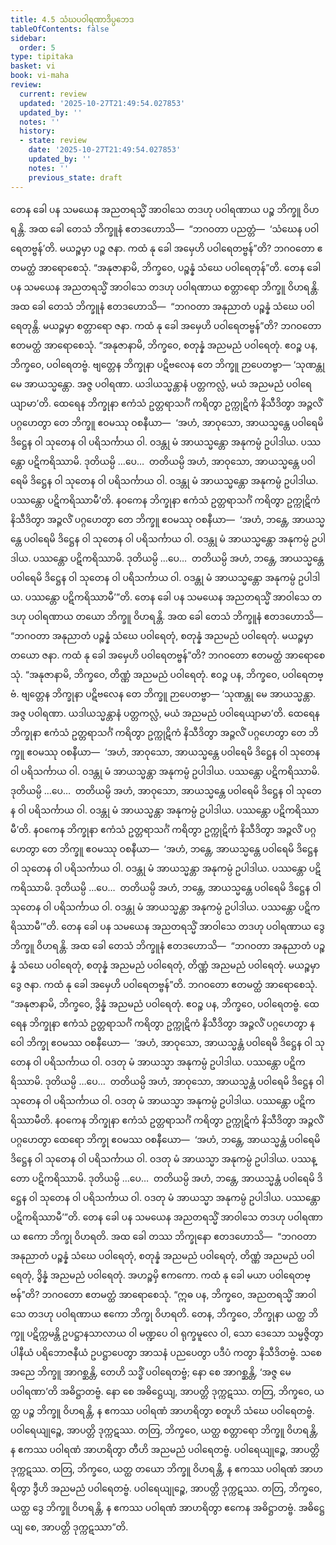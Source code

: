 ```yaml
---
title: 4.5 သံဃပဝါရဏာဒိပ္ပဘေဒ
tableOfContents: false
sidebar:
  order: 5
type: tipitaka
basket: vi
book: vi-maha
review:
  current: review
  updated: '2025-10-27T21:49:54.027853'
  updated_by: ''
  notes: ''
  history:
  - state: review
    date: '2025-10-27T21:49:54.027853'
    updated_by: ''
    notes: ''
    previous_state: draft
---
```



<ReviewStatus review={frontmatter.review} showDetails={true} />

<HypothesisAnnotation frontmatter={frontmatter} />

<DynamicBreadcrumb />

<Division number="215" book="vi-maha" e="ch" v="3" p="228">

<Paragraph number="973" book="vi-maha">
တေန ခေါ ပန သမယေန အညတရသ္မိံ အာဝါသေ တဒဟု ပဝါရဏာယ ပဉ္စ ဘိက္ခူ ဝိဟရန္တိ. အထ ခေါ တေသံ ဘိက္ခူနံ ဧတဒဟောသိ—  “ဘဂဝတာ ပညတ္တံ—  ‘သံဃေန ပဝါရေတဗ္ဗန်’တိ. မယဉ္စမှာ ပဉ္စ ဇနာ. ကထံ နု ခေါ အမှေဟိ ပဝါရေတဗ္ဗန်”တိ? ဘဂဝတော ဧတမတ္ထံ အာရောစေသုံ. “အနုဇာနာမိ, ဘိက္ခဝေ, ပဉ္စန္နံ သံဃေ ပဝါရေတုန်”တိ.
</Paragraph>

</Division>
<Division number="216" book="vi-maha" e="ch" v="3" p="228">

<Paragraph number="974" book="vi-maha">
တေန ခေါ ပန သမယေန အညတရသ္မိံ အာဝါသေ တဒဟု ပဝါရဏာယ စတ္တာရော ဘိက္ခူ ဝိဟရန္တိ. အထ ခေါ တေသံ ဘိက္ခူနံ ဧတဒဟောသိ—  “ဘဂဝတာ အနုညာတံ ပဉ္စန္နံ သံဃေ ပဝါရေတုန္တိ. မယဉ္စမှာ စတ္တာရော ဇနာ. ကထံ နု ခေါ အမှေဟိ ပဝါရေတဗ္ဗန်”တိ? ဘဂဝတော ဧတမတ္ထံ အာရောစေသုံ. “အနုဇာနာမိ, ဘိက္ခဝေ, စတုန္နံ အညမညံ ပဝါရေတုံ. ဧဝဉ္စ ပန, ဘိက္ခဝေ, ပဝါရေတဗ္ဗံ. ဗျတ္တေန ဘိက္ခုနာ ပဋိဗလေန တေ ဘိက္ခူ ဉာပေတဗ္ဗာ—
</Paragraph>

<Paragraph number="975" book="vi-maha">
‘သုဏန္တု မေ အာယသ္မန္တော. အဇ္ဇ ပဝါရဏာ. ယဒါယသ္မန္တာနံ ပတ္တကလ္လံ, မယံ အညမညံ ပဝါရေယျာမာ’တိ.
</Paragraph>

<Paragraph number="976" book="vi-maha">
ထေရေန ဘိက္ခုနာ ဧကံသံ ဥတ္တရာသင်္ဂံ ကရိတွာ ဥက္ကုဋိကံ နိသီဒိတွာ အဉ္ဇလိံ ပဂ္ဂဟေတွာ တေ ဘိက္ခူ ဧဝမဿု ဝစနီယာ—  ‘အဟံ, အာဝုသော, အာယသ္မန္တေ ပဝါရေမိ ဒိဋ္ဌေန ဝါ သုတေန ဝါ ပရိသင်္ကာယ ဝါ. ဝဒန္တု မံ အာယသ္မန္တော အနုကမ္ပံ ဥပါဒါယ. ပဿန္တော ပဋိကရိဿာမိ. ဒုတိယမ္ပိ …ပေ…  တတိယမ္ပိ အဟံ, အာဝုသော, အာယသ္မန္တေ ပဝါရေမိ ဒိဋ္ဌေန ဝါ သုတေန ဝါ ပရိသင်္ကာယ ဝါ. ဝဒန္တု မံ အာယသ္မန္တော အနုကမ္ပံ ဥပါဒါယ. ပဿန္တော ပဋိကရိဿာမီ’တိ.
</Paragraph>

<Paragraph number="977" book="vi-maha">
နဝကေန ဘိက္ခုနာ ဧကံသံ ဥတ္တရာသင်္ဂံ ကရိတွာ ဥက္ကုဋိကံ နိသီဒိတွာ အဉ္ဇလိံ ပဂ္ဂဟေတွာ တေ ဘိက္ခူ ဧဝမဿု ဝစနီယာ—  ‘အဟံ, ဘန္တေ, အာယသ္မန္တေ ပဝါရေမိ ဒိဋ္ဌေန ဝါ သုတေန ဝါ ပရိသင်္ကာယ ဝါ. ဝဒန္တု မံ အာယသ္မန္တော အနုကမ္ပံ ဥပါဒါယ. ပဿန္တော ပဋိကရိဿာမိ. ဒုတိယမ္ပိ …ပေ…  တတိယမ္ပိ အဟံ, ဘန္တေ, အာယသ္မန္တေ ပဝါရေမိ ဒိဋ္ဌေန ဝါ သုတေန ဝါ ပရိသင်္ကာယ ဝါ. ဝဒန္တု မံ အာယသ္မန္တော အနုကမ္ပံ ဥပါဒါယ. ပဿန္တော ပဋိကရိဿာမီ’”တိ.
</Paragraph>

<Paragraph number="978" book="vi-maha">
တေန ခေါ ပန သမယေန အညတရသ္မိံ အာဝါသေ တဒဟု ပဝါရဏာယ တယော ဘိက္ခူ ဝိဟရန္တိ. အထ ခေါ တေသံ ဘိက္ခူနံ ဧတဒဟောသိ—  “ဘဂဝတာ အနုညာတံ ပဉ္စန္နံ သံဃေ ပဝါရေတုံ, စတုန္နံ အညမညံ ပဝါရေတုံ. မယဉ္စမှာ တယော ဇနာ. ကထံ နု ခေါ အမှေဟိ ပဝါရေတဗ္ဗန်”တိ? ဘဂဝတော ဧတမတ္ထံ အာရောစေသုံ. “အနုဇာနာမိ, ဘိက္ခဝေ, တိဏ္ဏံ အညမညံ ပဝါရေတုံ. ဧဝဉ္စ ပန, ဘိက္ခဝေ, ပဝါရေတဗ္ဗံ. ဗျတ္တေန ဘိက္ခုနာ ပဋိဗလေန တေ ဘိက္ခူ ဉာပေတဗ္ဗာ—
</Paragraph>

<Paragraph number="979" book="vi-maha">
‘သုဏန္တု မေ အာယသ္မန္တာ. အဇ္ဇ ပဝါရဏာ. ယဒါယသ္မန္တာနံ ပတ္တကလ္လံ, မယံ အညမညံ ပဝါရေယျာမာ’တိ.
</Paragraph>

<Paragraph number="980" book="vi-maha">
ထေရေန ဘိက္ခုနာ ဧကံသံ ဥတ္တရာသင်္ဂံ ကရိတွာ ဥက္ကုဋိကံ နိသီဒိတွာ အဉ္ဇလိံ ပဂ္ဂဟေတွာ တေ ဘိက္ခူ ဧဝမဿု ဝစနီယာ—  ‘အဟံ, အာဝုသော, အာယသ္မန္တေ ပဝါရေမိ ဒိဋ္ဌေန ဝါ သုတေန ဝါ ပရိသင်္ကာယ ဝါ. ဝဒန္တု မံ အာယသ္မန္တာ အနုကမ္ပံ ဥပါဒါယ. ပဿန္တော ပဋိကရိဿာမိ. ဒုတိယမ္ပိ …ပေ…  တတိယမ္ပိ အဟံ, အာဝုသော, အာယသ္မန္တေ ပဝါရေမိ ဒိဋ္ဌေန ဝါ သုတေန ဝါ ပရိသင်္ကာယ ဝါ. ဝဒန္တု မံ အာယသ္မန္တာ အနုကမ္ပံ ဥပါဒါယ. ပဿန္တော ပဋိကရိဿာမီ’တိ.
</Paragraph>

<Paragraph number="981" book="vi-maha">
နဝကေန ဘိက္ခုနာ ဧကံသံ ဥတ္တရာသင်္ဂံ ကရိတွာ ဥက္ကုဋိကံ နိသီဒိတွာ အဉ္ဇလိံ ပဂ္ဂဟေတွာ တေ ဘိက္ခူ ဧဝမဿု ဝစနီယာ—  ‘အဟံ, ဘန္တေ, အာယသ္မန္တေ ပဝါရေမိ ဒိဋ္ဌေန ဝါ သုတေန ဝါ ပရိသင်္ကာယ ဝါ. ဝဒန္တု မံ အာယသ္မန္တာ အနုကမ္ပံ ဥပါဒါယ. ပဿန္တော ပဋိကရိဿာမိ. ဒုတိယမ္ပိ …ပေ…  တတိယမ္ပိ အဟံ, ဘန္တေ, အာယသ္မန္တေ ပဝါရေမိ ဒိဋ္ဌေန ဝါ သုတေန ဝါ ပရိသင်္ကာယ ဝါ. ဝဒန္တု မံ အာယသ္မန္တာ အနုကမ္ပံ ဥပါဒါယ. ပဿန္တော ပဋိကရိဿာမီ’”တိ.
</Paragraph>

</Division>
<Division number="217" book="vi-maha" e="ch" v="3" p="229">

<Paragraph number="982" book="vi-maha">
တေန ခေါ ပန သမယေန အညတရသ္မိံ အာဝါသေ တဒဟု ပဝါရဏာယ ဒွေ ဘိက္ခူ ဝိဟရန္တိ. အထ ခေါ တေသံ ဘိက္ခူနံ ဧတဒဟောသိ—  “ဘဂဝတာ အနုညာတံ ပဉ္စန္နံ သံဃေ ပဝါရေတုံ, စတုန္နံ အညမညံ ပဝါရေတုံ, တိဏ္ဏံ အညမညံ ပဝါရေတုံ. မယဉ္စမှာ ဒွေ ဇနာ. ကထံ နု ခေါ အမှေဟိ ပဝါရေတဗ္ဗန်”တိ. ဘဂဝတော ဧတမတ္ထံ အာရောစေသုံ. “အနုဇာနာမိ, ဘိက္ခဝေ, ဒွိန္နံ အညမညံ ပဝါရေတုံ. ဧဝဉ္စ ပန, ဘိက္ခဝေ, ပဝါရေတဗ္ဗံ. ထေရေန ဘိက္ခုနာ ဧကံသံ ဥတ္တရာသင်္ဂံ ကရိတွာ ဥက္ကုဋိကံ နိသီဒိတွာ အဉ္ဇလိံ ပဂ္ဂဟေတွာ နဝေါ ဘိက္ခု ဧဝမဿ ဝစနီယော—  ‘အဟံ, အာဝုသော, အာယသ္မန္တံ ပဝါရေမိ ဒိဋ္ဌေန ဝါ သုတေန ဝါ ပရိသင်္ကာယ ဝါ. ဝဒတု မံ အာယသ္မာ အနုကမ္ပံ ဥပါဒါယ. ပဿန္တော ပဋိကရိဿာမိ. ဒုတိယမ္ပိ …ပေ…  တတိယမ္ပိ အဟံ, အာဝုသော, အာယသ္မန္တံ ပဝါရေမိ ဒိဋ္ဌေန ဝါ သုတေန ဝါ ပရိသင်္ကာယ ဝါ. ဝဒတု မံ အာယသ္မာ အနုကမ္ပံ ဥပါဒါယ. ပဿန္တော ပဋိကရိဿာမီတိ.
</Paragraph>

<Paragraph number="983" book="vi-maha">
နဝကေန ဘိက္ခုနာ ဧကံသံ ဥတ္တရာသင်္ဂံ ကရိတွာ ဥက္ကုဋိကံ နိသီဒိတွာ အဉ္ဇလိံ ပဂ္ဂဟေတွာ ထေရော ဘိက္ခု ဧဝမဿ ဝစနီယော—  ‘အဟံ, ဘန္တေ, အာယသ္မန္တံ ပဝါရေမိ ဒိဋ္ဌေန ဝါ သုတေန ဝါ ပရိသင်္ကာယ ဝါ. ဝဒတု မံ အာယသ္မာ အနုကမ္ပံ ဥပါဒါယ. ပဿန္တော ပဋိကရိဿာမိ. ဒုတိယမ္ပိ …ပေ…  တတိယမ္ပိ အဟံ, ဘန္တေ, အာယသ္မန္တံ ပဝါရေမိ ဒိဋ္ဌေန ဝါ သုတေန ဝါ ပရိသင်္ကာယ ဝါ. ဝဒတု မံ အာယသ္မာ အနုကမ္ပံ ဥပါဒါယ. ပဿန္တော ပဋိကရိဿာမီ’”တိ.
</Paragraph>

</Division>
<Division number="218" book="vi-maha" e="ch" v="3" p="230">

<Paragraph number="984" book="vi-maha">
တေန ခေါ ပန သမယေန အညတရသ္မိံ အာဝါသေ တဒဟု ပဝါရဏာယ ဧကော ဘိက္ခု ဝိဟရတိ. အထ ခေါ တဿ ဘိက္ခုနော ဧတဒဟောသိ—  “ဘဂဝတာ အနုညာတံ ပဉ္စန္နံ သံဃေ ပဝါရေတုံ, စတုန္နံ အညမညံ ပဝါရေတုံ, တိဏ္ဏံ အညမညံ ပဝါရေတုံ, ဒွိန္နံ အညမညံ ပဝါရေတုံ. အဟဉ္စမှိ ဧကကော. ကထံ နု ခေါ မယာ ပဝါရေတဗ္ဗန်”တိ? ဘဂဝတော ဧတမတ္ထံ အာရောစေသုံ.
</Paragraph>

<Paragraph number="985" book="vi-maha">
“ဣဓ ပန, ဘိက္ခဝေ, အညတရသ္မိံ အာဝါသေ တဒဟု ပဝါရဏာယ ဧကော ဘိက္ခု ဝိဟရတိ. တေန, ဘိက္ခဝေ, ဘိက္ခုနာ ယတ္ထ ဘိက္ခူ ပဋိက္ကမန္တိ ဥပဋ္ဌာနသာလာယ ဝါ မဏ္ဍပေ ဝါ ရုက္ခမူလေ ဝါ, သော ဒေသော သမ္မဇ္ဇိတွာ ပါနီယံ ပရိဘောဇနီယံ ဥပဋ္ဌာပေတွာ အာသနံ ပညပေတွာ ပဒီပံ ကတွာ နိသီဒိတဗ္ဗံ. သစေ အညေ ဘိက္ခူ အာဂစ္ဆန္တိ, တေဟိ သဒ္ဓိံ ပဝါရေတဗ္ဗံ; နော စေ အာဂစ္ဆန္တိ, ‘အဇ္ဇ မေ ပဝါရဏာ’တိ အဓိဋ္ဌာတဗ္ဗံ. နော စေ အဓိဋ္ဌေယျ, အာပတ္တိ ဒုက္ကဋဿ.
</Paragraph>

<Paragraph number="986" book="vi-maha">
တတြ, ဘိက္ခဝေ, ယတ္ထ ပဉ္စ ဘိက္ခူ ဝိဟရန္တိ, န ဧကဿ ပဝါရဏံ အာဟရိတွာ စတူဟိ သံဃေ ပဝါရေတဗ္ဗံ. ပဝါရေယျုဉ္စေ, အာပတ္တိ ဒုက္ကဋဿ. တတြ, ဘိက္ခဝေ, ယတ္ထ စတ္တာရော ဘိက္ခူ ဝိဟရန္တိ, န ဧကဿ ပဝါရဏံ အာဟရိတွာ တီဟိ အညမညံ ပဝါရေတဗ္ဗံ. ပဝါရေယျုဉ္စေ, အာပတ္တိ ဒုက္ကဋဿ. တတြ, ဘိက္ခဝေ, ယတ္ထ တယော ဘိက္ခူ ဝိဟရန္တိ, န ဧကဿ ပဝါရဏံ အာဟရိတွာ ဒွီဟိ အညမညံ ပဝါရေတဗ္ဗံ. ပဝါရေယျုဉ္စေ, အာပတ္တိ ဒုက္ကဋဿ. တတြ, ဘိက္ခဝေ, ယတ္ထ ဒွေ ဘိက္ခူ ဝိဟရန္တိ, န ဧကဿ ပဝါရဏံ အာဟရိတွာ ဧကေန အဓိဋ္ဌာတဗ္ဗံ. အဓိဋ္ဌေယျ စေ, အာပတ္တိ ဒုက္ကဋဿာ”တိ.
</Paragraph>
</Division>